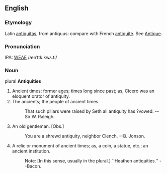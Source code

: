 ==English==
===Etymology===
Latin [[antiquitas]], from antiquus: compare with French [[antiquité]].  See [[Antique]].

===Pronunciation===
IPA: [[WEAE]] /ænˈtɪk.kwʌ.ti/

===Noun===
plural '''Antiquities'''

# Ancient times; former ages; times long since past; as, Cicero was an eloquent orator of antiquity.
# The ancients; the people of ancient times.
#:    That such pillars were raised by Seth all antiquity has ?vowed. --Sir W. Raleigh.
# An old gentleman. [Obs.]
#:    You are a shrewd antiquity, neighbor Clench. --B. Jonson.
# A relic or monument of ancient times; as, a coin, a statue, etc.; an ancient institution.
#:    Note: [In this sense, usually in the plural.] ``Heathen antiquities.'' --Bacon.
<!-- material copied from Webster's Revised Unabridged Dictionary (1913) -->